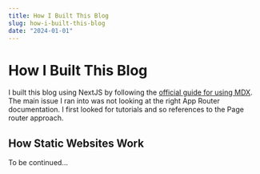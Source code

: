 ```yaml
---
title: How I Built This Blog
slug: how-i-built-this-blog
date: "2024-01-01"
---
```


# How I Built This Blog

I built this blog using NextJS by following the [official guide for using MDX](https://nextjs.org/docs/app/building-your-application/configuring/mdx).
The main issue I ran into was not looking at the right App Router documentation. I first looked for tutorials and so references to the Page router approach.

## How Static Websites Work

To be continued...